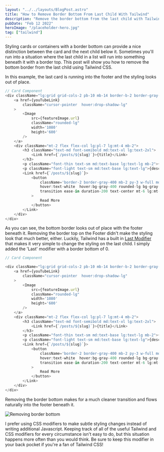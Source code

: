 ```yaml
---
layout: "../../layouts/BlogPost.astro"
title: "How to Remove Border Bottom From Last Child With Tailwind"
description: "Remove the border bottom from the last child with Tailwind CSS using one simple modifier."
pubDate: "Feb 12 2022"
heroImage: "/placeholder-hero.jpg"
tag: ["tailwind"]
---
```


Styling cards or containers with a border bottom can provide a nice 
distinction between the card and the next child below it. 
Sometimes you'll run into a situation where the last child in a list 
will run into something beneath it with a border top. 
This post will show you how to remove the bottom border from the last child using Tailwind CSS.

In this example, the last card is running into the footer and the styling looks out of place.

```js
// Card Component
<div className="lg:grid grid-cols-2 pb-10 mb-14 border-b-2 border-gray-200 ">
    <a href={youTubeLink}
        className="cursor-pointer  hover:drop-shadow-lg"
    >
        <Image 
            src={featureImage.url}
            className="rounded-lg"
            width='1080'
            height='600'
        />
    </a>
    <div className="mt-2 flex flex-col lg:pl-7 lg:mt-4 mb-2">
        <h3 className="text-md font-semibold md:text-xl lg:text-2xl">
            <Link href={`/posts/${slug}`}>{title}</Link>
        </h3>
        <p className="font-thin text-sm md:text-base lg:text-lg mb-2">{date}</p>
        <p className="font-light text-sm md:text-base lg:text-lg">{description}</p>
        <Link href={`/posts/${slug}`}>
            <button 
                className='border-2 border-gray-400 mb-2 py-3 w-full md:w-1/2 mx-auto lg:w-5/12 lg:mx-0 lg:mb-0 
                hover:text-white  hover:bg-gray-400 rounded-lg bg-gray-50 text-black  
                transition ease-in duration-200 text-center mt-6 lg:mt-auto'
            >
                Read More
            </button>
        </Link>
    </div>
</div>
```

As you can see, the bottom border looks out of place with the footer beneath it. 
Removing the border top on the Footer didn't make the styling look that much better, either. 
Luckily, Tailwind has a built in 
<a href="https://tailwindcss.com/docs/hover-focus-and-other-states#last-child-v1-1-0" target="_blank">Last Modifier</a> 
that makes it very simple to change the styling on the last child. I simply added the 'Last' modifier with a border bottom of 0.

```js
// Card Component

<div className="lg:grid grid-cols-2 pb-10 mb-14 border-b-2 border-gray-200 last:border-b-0">
    <a href={youTubeLink}
        className="cursor-pointer  hover:drop-shadow-lg"
    >
        <Image 
            src={featureImage.url}
            className="rounded-lg"
            width='1080'
            height='600'
        />
    </a>
    <div className="mt-2 flex flex-col lg:pl-7 lg:mt-4 mb-2">
        <h3 className="text-md font-semibold md:text-xl lg:text-2xl">
            <Link href={`/posts/${slug}`}>{title}</Link>
        </h3>
        <p className="font-thin text-sm md:text-base lg:text-lg mb-2">{date}</p>
        <p className="font-light text-sm md:text-base lg:text-lg">{description}</p>
        <Link href={`/posts/${slug}`}>
            <button 
                className='border-2 border-gray-400 mb-2 py-3 w-full md:w-1/2 mx-auto lg:w-5/12 lg:mx-0 lg:mb-0 
                hover:text-white  hover:bg-gray-400 rounded-lg bg-gray-50 text-black  
                transition ease-in duration-200 text-center mt-6 lg:mt-auto'
            >
                Read More
            </button>
        </Link>
    </div>
</div>
```

Removing the border bottom makes for a much cleaner transition and flows naturally into the footer beneath it.

![Removing border bottom](/images/removing-border-bottom.png)

I prefer using CSS modifiers to make subtle styling changes instead of writing additional Javascript. 
Keeping track of all of the useful Tailwind and CSS modifiers for every circumstance isn't easy to do, 
but this situation happens more often than you would think. 
Be sure to keep this modifier in your back pocket if you're a fan of Tailwind CSS!